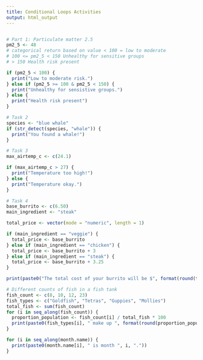 ```yaml
---
title: Conditional Loops Activities
output: html_output
---
```


``` r

```

```r
# Part 1: Particulate matter 2.5
pm2_5 <- 48
# categorical return based on value < 100 = low to moderate
# 100 <= pm2_5 < 150 Unhealthy for sensitive groups
# > 150 Health risk present

if (pm2_5 < 100) {
  print("Low to moderate risk.")
} else if (pm2_5 >= 100 & pm2_5 < 150) {
  print("Unhealthy for sensistive groups.")
} else {
  print("Health risk present")
}
```

```r
# Task 2
species <- "blue whale"
if (str_detect(species, "whale")) {
  print("You found a whale!")
}
```

```r
# Task 3
max_airtemp_c <- c(24.1)

if (max_airtemp_c > 27) {
  print("Temperature too high!")
} else {
  print("Temperature okay.")
}
```

```r
# Task 4
base_burrito <- c(6.50)
main_ingredient <- "steak"

total_price <- vector(mode = "numeric", length = 1)

if (main_ingredient == "veggie") {
  total_price <- base_burrito
} else if (main_ingredient == "chicken") {
  total_price <- base_burrito + 3
} else if (main_ingredient == "steak") {
  total_price <- base_burrito + 3.25
}

print(paste0("The total cost of your burrito will be $", format(round(total_price, 2), nsmall = 2)))
```

```r
# Different counts of fish in a fish tank
fish_count <- c(8, 10, 12, 23)
fish_types <- c("Goldfish", "Tetras", "Guppies", "Mollies")
total_fish <- sum(fish_count)
for (i in seq_along(fish_count)) {
  proportion_population <- fish_count[i] / total_fish * 100
  print(paste0(fish_types[i], " make up ", format(round(proportion_population, 2), nsmall = 2), "% of the population"))
}
```

``` r
for (i in seq_along(month.name)) {
  print(paste0(month.name[i], " is month ", i, "."))
}
```
